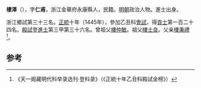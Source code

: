'''樓澤'''（{{bd|1416年||？}}），字'''仁甫'''，浙江金華府永康縣人，民籍。[[明朝|明朝]]政治人物。進士出身。

浙江鄉試第三十三名。[[正统_(年号)|正統]]十年（1445年），參加乙丑科[[會試|會試]]，得[[貢士|貢士]]第一百二十四名。[[殿試|殿試]]登[[進士|進士]]第三甲第三十六名。曾祖父[[樓仲敏|樓仲敏]]。祖父[[樓士良|樓士良]]。父亲[[樓秉禮|樓秉禮]]<ref>《天一阁藏明代科举录选刊·登科录》（《正統十年乙丑科殿試金榜》）</ref>。

==参考==
{{reflist}}
{{明朝人物小作品}}
{{正統十年乙丑科殿試金榜}}